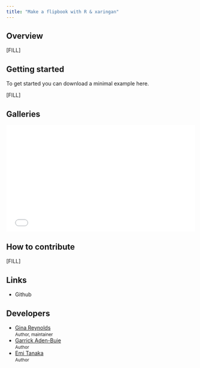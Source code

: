 ```yaml
---
title: "Make a flipbook with R & xaringan"
---
```


<div class="row">
<div class="col-md-9">

## Overview

[FILL]

## Getting started

To get started you can download a minimal example here.

[FILL]

## Galleries 

<div style="position:relative;padding-top:56.25%;">
<iframe src="examples/checkerboard/checkerboard.html" frameborder="0" webkitallowfullscreen mozallowfullscreen allowfullscreen style="position:absolute;top:0;left:0;width:100%;height:100%;" allowtransparency="true">
</iframe>
</div>

## How to contribute

[FILL]

</div>
<div class="col-md-3 hidden-xs hidden-sm" id="sidebar">

## Links

<ul class="list-unstyled">
<li>Github</li>
</ul>

## Developers

<ul class="list-unstyled">
<li>[Gina Reynolds](https://evangelinereynolds.netlify.com/)<br><small class="roles">Author, maintainer</small></li>
<li>[Garrick Aden-Buie](https://t.co/coBMsL975j)<br><small class="roles">Author</small></li>
<li>[Emi Tanaka](https://emitanaka.github.io)<br><small class="roles">Author</small></li>

</ul>



</div>

</div>